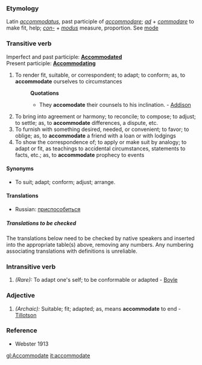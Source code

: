 ===Etymology===
Latin ''[[accommodatus]]'', past participle of ''[[accommodare]]''; ''[[ad]]'' + ''[[commodare]]'' to make fit, help; ''[[con-]]'' + ''[[modus]]'' measure, proportion. See [[mode]]
===Transitive verb===
Imperfect and past participle: '''[[Accommodated]]'''<br>
Present participle: '''[[Accommodating]]'''
#To render fit, suitable, or correspondent; to adapt; to conform; as, to '''accommodate''' ourselves to circumstances
#:'''Quotations'''
#:*They '''accomodate''' their counsels to his inclination. - [[Addison]]
#To bring into agreement or harmony; to reconcile; to compose; to adjust; to settle; as, to '''accommodate''' differences, a dispute, etc.
#To furnish with something desired, needed, or convenient; to favor; to oblige; as, to '''accommodate''' a friend with a loan or with lodgings
#To show the correspondence of; to apply or make suit by analogy; to adapt or fit, as teachings to accidental circumstances, statements to facts, etc.; as, to '''accommodate''' prophecy to events
====Synonyms====
*To suit; adapt; conform; adjust; arrange.</syn>

====Translations====

*Russian: [[приспособиться]]

=====Translations to be checked=====
<!--Remove this section once all of the translations below have been moved into the tables above.-->
{{checktrans}}
The translations below need to be checked by native speakers and inserted into the appropriate table(s) above, removing any numbers.  Any numbering associating translations with definitions is unreliable.

===Intransitive verb===
#''(Rare):'' To adapt one's self; to be conformable or adapted - [[Boyle]]

===Adjective===
#''(Archaic):'' Suitable; fit; adapted; as, means '''accommodate''' to end - [[Tillotson]]

===Reference===
*Webster 1913

[[gl:Accommodate]]
[[it:accommodate]]